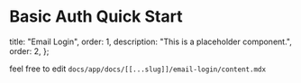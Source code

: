 # Basic Auth Quick Start

  title: "Email Login",
  order: 1,
  description: "This is a placeholder component.",
  order: 2,
};

feel free to edit `docs/app/docs/[[...slug]]/email-login/content.mdx`